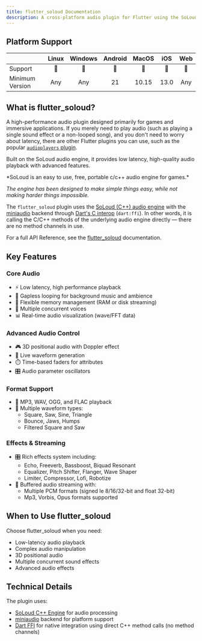 ```yaml
---
title: flutter_soloud Documentation
description: A cross-platform audio plugin for Flutter using the SoLoud audio engine
---
```


## Platform Support

||Linux|Windows|Android|MacOS|iOS|Web|
|-|:-:|:-:|:-:|:-:|:-:|:-:|
|Support|💙|💙|💙|💙|💙|💙|
|Minimum Version|Any|Any|21|10.15|13.0|Any|

## What is flutter_soloud?

A high-performance audio plugin designed primarily for games and immersive applications. 
If you merely need to play audio (such as playing a single sound effect or a non-looped song), and you don't need to worry about latency, there are other Flutter plugins you can use, such as the popular [`audioplayers` plugin](https://pub.dev/packages/audioplayers).

Built on the SoLoud audio engine, it provides low latency, high-quality audio playback with advanced features.

<Card title="from the underlying engine's homepage" href="https://solhsa.com/soloud/index.html">
*SoLoud is an easy to use, free, portable c/c++ audio engine for games.*

*The engine has been designed to make simple things easy, while not making harder things impossible.*
</Card>

The `flutter_soloud` plugin uses the [SoLoud (C++) audio engine](https://solhsa.com/soloud/) with the [miniaudio](https://miniaud.io/) backend through [Dart's C interop](https://dart.dev/interop/c-interop) (`dart:ffi`).
In other words, it is calling the C/C++ methods of the underlying audio engine directly — there are no method channels in use.

For a full API Reference, see the [flutter_soloud](https://pub.dev/documentation/flutter_soloud/latest/flutter_soloud/) documentation.

## Key Features

### Core Audio
- ⚡ Low latency, high performance playback
- 🔄 Gapless looping for background music and ambience
- 💾 Flexible memory management (RAM or disk streaming)
- 🎵 Multiple concurrent voices
- 📊 Real-time audio visualization (wave/FFT data)

### Advanced Audio Control
- 🎮 3D positional audio with Doppler effect
- 🌊 Live waveform generation
- ⏱️ Time-based faders for attributes
- 🎛️ Audio parameter oscillators

### Format Support
- 🎵 MP3, WAV, OGG, and FLAC playback
- 🌊 Multiple waveform types:
  - Square, Saw, Sine, Triangle
  - Bounce, Jaws, Humps
  - Filtered Square and Saw

### Effects & Streaming
- 🎛️ Rich effects system including:
  - Echo, Freeverb, Bassboost, Biquad Resonant
  - Equalizer, Pitch Shifter, Flanger, Wave Shaper
  - Limiter, Compressor, Lofi, Robotize
- 🔄 Buffered audio streaming with:
  - Multiple PCM formats (signed le 8/16/32-bit and float 32-bit)
  - Mp3, Vorbis, Opus formats supported

## When to Use flutter_soloud

Choose flutter_soloud when you need:
- Low-latency audio playback
- Complex audio manipulation
- 3D positional audio
- Multiple concurrent sound effects
- Advanced audio effects

## Technical Details

The plugin uses:
- [SoLoud C++ Engine](https://solhsa.com/soloud/) for audio processing
- [miniaudio](https://miniaud.io/) backend for platform support
- [Dart FFI](https://dart.dev/interop/c-interop) for native integration using direct C++ method calls (no method channels)